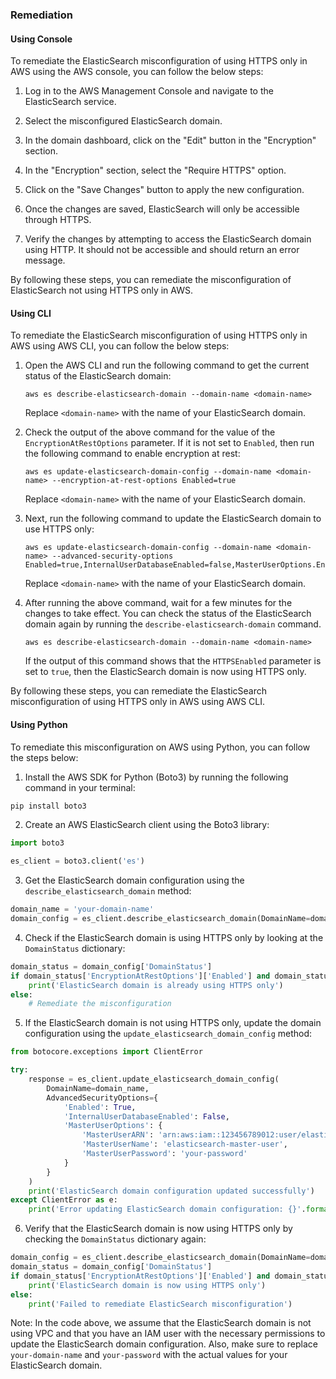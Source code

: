 ### Remediation

#### Using Console

To remediate the ElasticSearch misconfiguration of using HTTPS only in AWS using the AWS console, you can follow the below steps:

1. Log in to the AWS Management Console and navigate to the ElasticSearch service.

2. Select the misconfigured ElasticSearch domain.

3. In the domain dashboard, click on the "Edit" button in the "Encryption" section.

4. In the "Encryption" section, select the "Require HTTPS" option.

5. Click on the "Save Changes" button to apply the new configuration.

6. Once the changes are saved, ElasticSearch will only be accessible through HTTPS.

7. Verify the changes by attempting to access the ElasticSearch domain using HTTP. It should not be accessible and should return an error message.

By following these steps, you can remediate the misconfiguration of ElasticSearch not using HTTPS only in AWS.

#### Using CLI

To remediate the ElasticSearch misconfiguration of using HTTPS only in AWS using AWS CLI, you can follow the below steps:

1. Open the AWS CLI and run the following command to get the current status of the ElasticSearch domain:

   ```
   aws es describe-elasticsearch-domain --domain-name <domain-name>
   ```

   Replace `<domain-name>` with the name of your ElasticSearch domain.

2. Check the output of the above command for the value of the `EncryptionAtRestOptions` parameter. If it is not set to `Enabled`, then run the following command to enable encryption at rest:

   ```
   aws es update-elasticsearch-domain-config --domain-name <domain-name> --encryption-at-rest-options Enabled=true
   ```

   Replace `<domain-name>` with the name of your ElasticSearch domain.

3. Next, run the following command to update the ElasticSearch domain to use HTTPS only:

   ```
   aws es update-elasticsearch-domain-config --domain-name <domain-name> --advanced-security-options Enabled=true,InternalUserDatabaseEnabled=false,MasterUserOptions.Enabled=false,NodeToNodeEncryptionOptions.Enabled=false,EncryptionAtRestOptions.Enabled=true,HTTPSEnabled=true
   ```

   Replace `<domain-name>` with the name of your ElasticSearch domain.

4. After running the above command, wait for a few minutes for the changes to take effect. You can check the status of the ElasticSearch domain again by running the `describe-elasticsearch-domain` command.

   ```
   aws es describe-elasticsearch-domain --domain-name <domain-name>
   ```

   If the output of this command shows that the `HTTPSEnabled` parameter is set to `true`, then the ElasticSearch domain is now using HTTPS only.

By following these steps, you can remediate the ElasticSearch misconfiguration of using HTTPS only in AWS using AWS CLI.

#### Using Python

To remediate this misconfiguration on AWS using Python, you can follow the steps below:

1. Install the AWS SDK for Python (Boto3) by running the following command in your terminal:

```python
pip install boto3
```

2. Create an AWS ElasticSearch client using the Boto3 library:

```python
import boto3

es_client = boto3.client('es')
```

3. Get the ElasticSearch domain configuration using the `describe_elasticsearch_domain` method:

```python
domain_name = 'your-domain-name'
domain_config = es_client.describe_elasticsearch_domain(DomainName=domain_name)
```

4. Check if the ElasticSearch domain is using HTTPS only by looking at the `DomainStatus` dictionary:

```python
domain_status = domain_config['DomainStatus']
if domain_status['EncryptionAtRestOptions']['Enabled'] and domain_status['NodeToNodeEncryptionOptions']['Enabled'] and domain_status['AdvancedSecurityOptions']['Enabled']:
    print('ElasticSearch domain is already using HTTPS only')
else:
    # Remediate the misconfiguration
```

5. If the ElasticSearch domain is not using HTTPS only, update the domain configuration using the `update_elasticsearch_domain_config` method:

```python
from botocore.exceptions import ClientError

try:
    response = es_client.update_elasticsearch_domain_config(
        DomainName=domain_name,
        AdvancedSecurityOptions={
            'Enabled': True,
            'InternalUserDatabaseEnabled': False,
            'MasterUserOptions': {
                'MasterUserARN': 'arn:aws:iam::123456789012:user/elasticsearch-master-user',
                'MasterUserName': 'elasticsearch-master-user',
                'MasterUserPassword': 'your-password'
            }
        }
    )
    print('ElasticSearch domain configuration updated successfully')
except ClientError as e:
    print('Error updating ElasticSearch domain configuration: {}'.format(e))
```

6. Verify that the ElasticSearch domain is now using HTTPS only by checking the `DomainStatus` dictionary again:

```python
domain_config = es_client.describe_elasticsearch_domain(DomainName=domain_name)
domain_status = domain_config['DomainStatus']
if domain_status['EncryptionAtRestOptions']['Enabled'] and domain_status['NodeToNodeEncryptionOptions']['Enabled'] and domain_status['AdvancedSecurityOptions']['Enabled']:
    print('ElasticSearch domain is now using HTTPS only')
else:
    print('Failed to remediate ElasticSearch misconfiguration')
```

Note: In the code above, we assume that the ElasticSearch domain is not using VPC and that you have an IAM user with the necessary permissions to update the ElasticSearch domain configuration. Also, make sure to replace `your-domain-name` and `your-password` with the actual values for your ElasticSearch domain.

